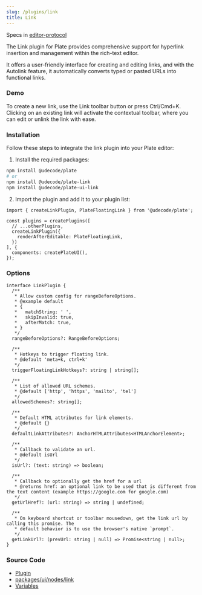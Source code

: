 ```yaml
---
slug: /plugins/link
title: Link
---
```


Specs in [editor-protocol](https://github.com/udecode/editor-protocol/issues/33)

The Link plugin for Plate provides comprehensive support for hyperlink insertion and management within the rich-text editor.

It offers a user-friendly interface for creating and editing links, and with the Autolink feature, it automatically converts typed or pasted URLs into functional links.

[//]: # (It offers a user-friendly interface for creating and editing links, and with the Autolink feature, it automatically converts typed or pasted URLs and email addresses into functional links.)

### Demo

To create a new link, use the Link toolbar button or press Ctrl/Cmd+K.
Clicking on an existing link will activate the contextual toolbar,
where you can edit or unlink the link with ease.




<LinkSandpack />

### Installation

Follow these steps to integrate the link plugin into your Plate editor:

1. Install the required packages:

```bash npm2yarn
npm install @udecode/plate
# or
npm install @udecode/plate-link
npm install @udecode/plate-ui-link
```

2. Import the plugin and add it to your plugin list:

```tsx
import { createLinkPlugin, PlateFloatingLink } from '@udecode/plate';

const plugins = createPlugins([
  // ...otherPlugins,
  createLinkPlugin({
    renderAfterEditable: PlateFloatingLink,
  })
], {
  components: createPlateUI(),
});
```

### Options

```tsx
interface LinkPlugin {
  /**
   * Allow custom config for rangeBeforeOptions.
   * @example default
   * {
   *   matchString: ' ',
   *   skipInvalid: true,
   *   afterMatch: true,
   * }
   */
  rangeBeforeOptions?: RangeBeforeOptions;

  /**
   * Hotkeys to trigger floating link.
   * @default 'meta+k, ctrl+k'
   */
  triggerFloatingLinkHotkeys?: string | string[];

  /**
   * List of allowed URL schemes.
   * @default ['http', 'https', 'mailto', 'tel']
   */
  allowedSchemes?: string[];

  /**
   * Default HTML attributes for link elements.
   * @default {}
   */
  defaultLinkAttributes?: AnchorHTMLAttributes<HTMLAnchorElement>;

  /**
   * Callback to validate an url.
   * @default isUrl
   */
  isUrl?: (text: string) => boolean;

  /**
   * Callback to optionally get the href for a url
   * @returns href: an optional link to be used that is different from the text content (example https://google.com for google.com)
   */
  getUrlHref?: (url: string) => string | undefined;

  /**
   * On keyboard shortcut or toolbar mousedown, get the link url by calling this promise. The
   * default behavior is to use the browser's native `prompt`.
   */
  getLinkUrl?: (prevUrl: string | null) => Promise<string | null>;
}
```

### Source Code

- [Plugin](https://github.com/udecode/plate/blob/main/packages/nodes/link/src/createLinkPlugin.ts)
- [packages/ui/nodes/link](https://github.com/udecode/plate/tree/main/packages/ui/nodes/link/src)
- [Variables](https://github.com/udecode/plate/blob/main/examples/src)



